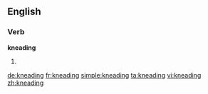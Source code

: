 ==English==

===Verb===
'''kneading'''

# {{present participle of|knead}}

[[de:kneading]]
[[fr:kneading]]
[[simple:kneading]]
[[ta:kneading]]
[[vi:kneading]]
[[zh:kneading]]